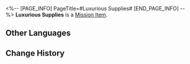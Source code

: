 <%-- [PAGE_INFO]
PageTitle=#Luxurious Supplies#
[END_PAGE_INFO] --%>
{{Item Infobox
|id          = 140525
|image       = Item Luxurious Supplies.png{{subst:void|<!--$UPLOAD:<<SpriteOutput/ItemFigures/300051.png>-<Item Luxurious Supplies.png>-<Item Icons>>-->}}
|type        = Mission Item
|invCategory = Missions
|rarity      = 3
|effect      = 
|description = Exquisitely refined dishes, each a delicate masterpiece. An ordinary family may savor them for a week, while the starving would be swept straight to heaven with each bite.
}}
'''Luxurious Supplies''' is a [[Mission Item]].

==Other Languages==
{{Other Languages
|en   = Luxurious Supplies
|zhs  = 豪华物资
|zht  = 豪華物資
|ja   = 豪華な物資
|ko   = 호화로운 물자
|es   = Suministros de lujo
|fr   = Provisions luxueuses
|ru   = Шикарные припасы
|th   = เสบียงสุดหรู
|vi   = Vật Tư Xa Xỉ
|de   = Luxuriöse Vorräte
|id   = Suplai Mewah
|pt   = Suprimentos de Luxo
}}

==Change History==
{{Change History|3.0}}